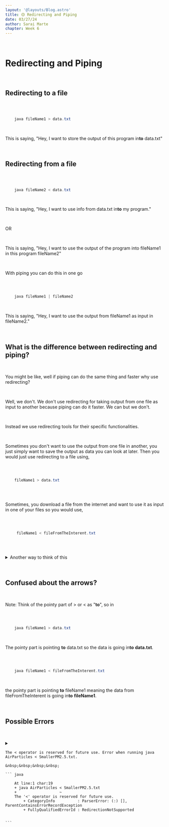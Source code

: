 ```yaml
---
layout: '@layouts/Blog.astro'
title: 🟡 Redirecting and Piping
date: 03/27/24
author: Sarai Marte
chapter: Week 6
---
```



<span style="font-family: var(--primaryFont);">

&nbsp;&nbsp;&nbsp;&nbsp;

# Redirecting and Piping

&nbsp;&nbsp;&nbsp;&nbsp;

## Redirecting to a file

&nbsp;&nbsp;&nbsp;&nbsp;

```java 

    java fileName1 > data.txt


```
&nbsp;&nbsp;&nbsp;&nbsp;

This is saying, "Hey, I want to store the output of this program in**to** data.txt"

&nbsp;&nbsp;&nbsp;&nbsp;

## Redirecting from a file

&nbsp;&nbsp;&nbsp;&nbsp;

```java 

    java fileName2 < data.txt


```
&nbsp;&nbsp;&nbsp;&nbsp;

This is saying, "Hey, I want to use info from data.txt in**to** my program."

&nbsp;&nbsp;&nbsp;&nbsp;

OR

&nbsp;&nbsp;&nbsp;&nbsp;

This is saying, "Hey, I want to use the output of the program into fileName1 in this program
fileName2"

&nbsp;&nbsp;&nbsp;&nbsp;

With piping you can do this in one go

&nbsp;&nbsp;&nbsp;&nbsp;

```java 

    java fileName1 | fileName2


```

&nbsp;&nbsp;&nbsp;&nbsp;

This is saying, "Hey, I want to use the output from fileName1 as input in fileName2."

&nbsp;&nbsp;&nbsp;&nbsp;

## What is the difference between redirecting and piping?

&nbsp;&nbsp;&nbsp;&nbsp;

You might be like, well if piping can do the same thing and faster why use redirecting?

&nbsp;&nbsp;&nbsp;&nbsp;

Well, we don't. We don't use redirecting for taking output from one file as input to another
because piping can do it faster. We can but we don't.

&nbsp;&nbsp;&nbsp;&nbsp;

Instead we use redirecting tools for their specific functionalities.

&nbsp;&nbsp;&nbsp;&nbsp;

Sometimes you don't want to use the output from one file in another, you just simply want to
save the output as data you can look at later. Then you would just use redirecting to a file using,

&nbsp;&nbsp;&nbsp;&nbsp;

```java

    fileName1 > data.txt
     
```
&nbsp;&nbsp;&nbsp;&nbsp;

Sometimes, you download a file from the internet and want to use it as input in one of your files
so you would use,

&nbsp;&nbsp;&nbsp;&nbsp;

```java

     fileName1 < fileFromTheInterent.txt
     
```

&nbsp;&nbsp;&nbsp;&nbsp;


<details>

  <summary>Another way to think of this </summary>

    &nbsp;&nbsp;&nbsp;&nbsp;

    Step 1: We can take an output from file1 and save it in a text file called output.txt.

    &nbsp;&nbsp;&nbsp;&nbsp;

    Step2: Later we can take that same output.txt file and use it's output as input for another program in file2.

    &nbsp;&nbsp;&nbsp;&nbsp;

    But we can do this in one go with piping.

    &nbsp;&nbsp;&nbsp;&nbsp;

    Step1: Piping takes the output of file1 straight as the input for file2.

    &nbsp;&nbsp;&nbsp;&nbsp;

    Meaning that with piping we don't have to do 2 steps like we did in redirecting but only one step for when we want to use the output of one file in another.

    &nbsp;&nbsp;&nbsp;&nbsp;

    So, piping only exists for that case scenario but redirecting can also be used to do the same
    thing, it will just take an extra step.

    &nbsp;&nbsp;&nbsp;&nbsp;

    However, redirecting doesn't just exist to take output from one file to another. They also exist to
    do each individual part by itself.

    &nbsp;&nbsp;&nbsp;&nbsp;

    Sometimes you don't want to use the output from one file in another, you just simply want to
    save the output as data you can look at later. Then you would just use redirecting to a file using,
    java fileName1 > data.txt.

    &nbsp;&nbsp;&nbsp;&nbsp;

    Sometimes, you download a file from the internet and want to use it as input in one of your files
    so you would use,
    java fileName1 < fileFromTheInterent.txt

    &nbsp;&nbsp;&nbsp;&nbsp;

</details>

&nbsp;&nbsp;&nbsp;&nbsp;

## Confused about the arrows?

&nbsp;&nbsp;&nbsp;&nbsp;

Note: Think of the pointy part of > or < as "**to**", so in  

&nbsp;&nbsp;&nbsp;&nbsp;

```java 

    java fileName1 > data.txt


 ```

&nbsp;&nbsp;&nbsp;&nbsp;

The pointy part is pointing **to** data.txt so the data is going in**to** **data.txt**.

&nbsp;&nbsp;&nbsp;&nbsp;

```java 

    java fileName1 < fileFromTheInterent.txt


 ```

&nbsp;&nbsp;&nbsp;&nbsp;

the pointy part is pointing **to** fileName1 meaning the data from fileFromTheInterent is going in**to**
**fileName1**.

&nbsp;&nbsp;&nbsp;&nbsp;

## Possible Errors

&nbsp;&nbsp;&nbsp;&nbsp;

<details>

  <summary>
  
    The < operator is reserved for future use. Error when running java AirParticles < SmallerPM2.5.txt.

    &nbsp;&nbsp;&nbsp;&nbsp;

    ``` java

        At line:1 char:19
        + java AirParticles < SmallerPM2.5.txt
        +                   ~
        The '<' operator is reserved for future use.
            + CategoryInfo          : ParserError: (:) [], ParentContainsErrorRecordException
            + FullyQualifiedErrorId : RedirectionNotSupported


    ```
   </summary>
  
    &nbsp;&nbsp;&nbsp;&nbsp;

    You are getting this error probably because you are using VS Code's Terminal. 
    
    &nbsp;&nbsp;&nbsp;&nbsp;

    Fact: VSCodes Terminal runs on powershell. 

    &nbsp;&nbsp;&nbsp;&nbsp;

    And Powershell does not support ```java java AirParticles < SmallerPM2.5.txt ``` so you have to use the command prompt.

    &nbsp;&nbsp;&nbsp;&nbsp;

    Next to where it says "powershell" in the right corner of the terminal near the 'x' there should be a plus sign and a drop down arrow. Click on the drop down arrow and click "Command Prompt" should be the third option from the top. Now run the same line and it should work,

    &nbsp;&nbsp;&nbsp;&nbsp;

    If you're on apple you wouldn't get this error because apple uses zsh (z-shell) not powershell.

    Here is a video if you can't figure it out.

    &nbsp;&nbsp;&nbsp;&nbsp;

    <iframe width="560" height="315" src="https://www.youtube.com/embed/3ZfEa2D-SYI?si=0XxHaFN5B1K_-fy1" title="YouTube video player" frameborder="0" allow="accelerometer; autoplay; clipboard-write; encrypted-media; gyroscope; picture-in-picture; web-share" referrerpolicy="strict-origin-when-cross-origin" allowfullscreen></iframe>

   &nbsp;&nbsp;&nbsp;&nbsp;
</details>


</span>